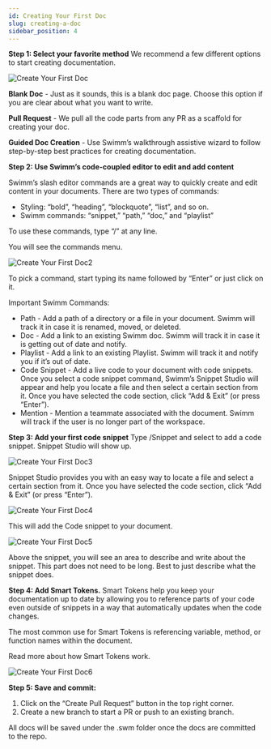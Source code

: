 ```yaml
---
id: Creating Your First Doc
slug: creating-a-doc
sidebar_position: 4
---
```


**Step 1: Select your favorite method**
We recommend a few different options to start creating documentation.

![Create Your First Doc](../../static/img/Create_First_Doc1.png)

**Blank Doc** - Just as it sounds, this is a blank doc page. Choose this option if you are clear about what you want to write.

**Pull Request** - We pull all the code parts from any PR as a scaffold for creating your doc. 

**Guided Doc Creation** - Use Swimm’s walkthrough assistive wizard to follow step-by-step best practices for creating documentation. 

**Step 2: Use Swimm’s code-coupled editor to edit and add content**

Swimm’s slash editor commands are a great way to quickly create and edit content in your documents. 
There are two types of commands:
- Styling: “bold”, “heading”, “blockquote”, “list”, and so on.
- Swimm commands: “snippet,” “path,” “doc,” and “playlist”
 
To use these commands, type “/” at any line. 

You will see the commands menu.

![Create Your First Doc2](../../static/img/Create_First_Doc2.png)

To pick a command, start typing its name followed by “Enter” or just click on it.
 
Important Swimm Commands:
- Path - Add a path of a directory or a file in your document. Swimm will track it in case it is renamed, moved, or deleted. 
- Doc - Add a link to an existing Swimm doc. Swimm will track it in case it is getting out of date and notify. 
- Playlist - Add a link to an existing Playlist. Swimm will track it and notify you if it’s out of date. 
- Code Snippet - Add a live code to your document with code snippets. Once you select a code snippet command, Swimm’s Snippet Studio will appear and help you locate a file and then select a certain section from it. Once you have selected the code section, click “Add & Exit” (or press “Enter”).
- Mention - Mention a teammate associated with the document. Swimm will track if the user is no longer part of the workspace.

**Step 3: Add your first code snippet**
Type /Snippet and select to add a code snippet. Snippet Studio will show up.

![Create Your First Doc3](../../static/img/Create_First_Doc3.png)

Snippet Studio provides you with an easy way to locate a file and select a certain section from it. Once you have selected the code section, click “Add & Exit” (or press “Enter”).

![Create Your First Doc4](../../static/img/Create_First_Doc4.png)

This will add the Code snippet to your document.

![Create Your First Doc5](../../static/img/Create_First_Doc5.png)

Above the snippet, you will see an area to describe and write about the snippet. This part does not need to be long. Best to just describe what the snippet does.

**Step 4: Add Smart Tokens.**
Smart Tokens help you keep your documentation up to date by allowing you to reference parts of your code even outside of snippets in a way that automatically updates when the code changes.

The most common use for Smart Tokens is referencing variable, method, or function names within the document. 

Read more about how Smart Tokens work.

![Create Your First Doc6](../../static/img/Create_First_Doc6.gif)

**Step 5: Save and commit:**

1. Click on the “Create Pull Request” button in the top right corner.
2. Create a new branch to start a PR or push to an existing branch.

All docs will be saved under the .swm folder once the docs are committed to the repo.
